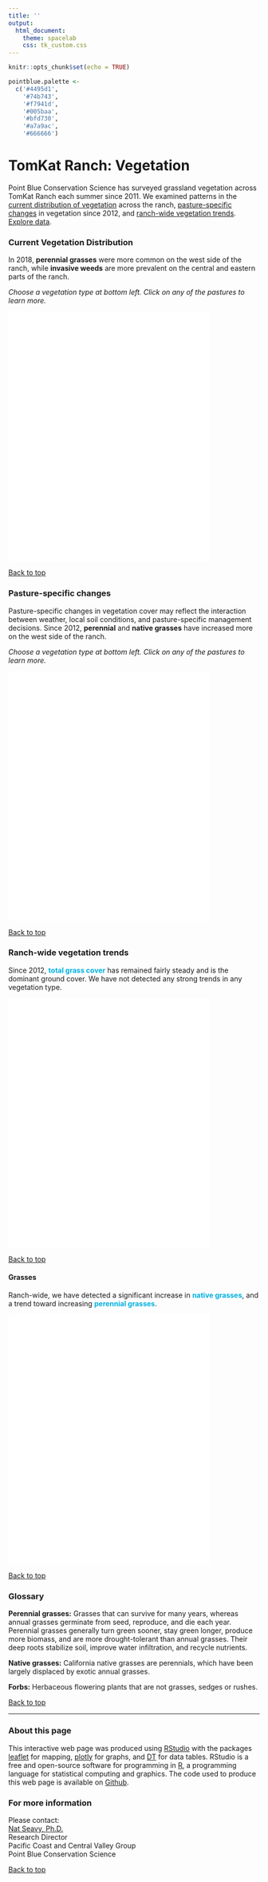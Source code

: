 ```yaml
---
title: ''
output:
  html_document:
    theme: spacelab
    css: tk_custom.css 
---
```


```r
knitr::opts_chunk$set(echo = TRUE)

pointblue.palette <-
  c('#4495d1',
    '#74b743',
    '#f7941d',
    '#005baa',
    '#bfd730',
    '#a7a9ac',
    '#666666')
```

<a id="top"></a>

TomKat Ranch: Vegetation
===============================
Point Blue Conservation Science has surveyed grassland vegetation across TomKat Ranch each summer since 2011. We examined patterns in the [current distribution of vegetation](#distribution) across the ranch, [pasture-specific changes](#diff) in vegetation since 2012, and [ranch-wide vegetation trends](#trends). [Explore data](#table).

<a id='distribution'></a>

### Current Vegetation Distribution 

In 2018, <b>perennial grasses</b> were more common on the west side of the ranch, while <b>invasive weeds</b> are more prevalent on the central and eastern parts of the ranch.


<i>Choose a vegetation type at bottom left. Click on any of the pastures to learn more.</i>


<iframe src="vegetation_map1.html" style="border: none;" width = 80%; height = 500px;></iframe>


[Back to top](#top)


<a id='diff'></a>

### Pasture-specific changes  
Pasture-specific changes in vegetation cover may reflect the interaction between weather, local soil conditions, and pasture-specific management decisions. Since 2012, <b>perennial</b> and <b>native grasses</b> have increased more on the west side of the ranch.


<i>Choose a vegetation type at bottom left. Click on any of the pastures to learn more.</i>


<iframe src="vegetation_map2.html" style="border: none;" width = 80%; height = 500px;></iframe>


[Back to top](#top)


<a id='trends'></a>

### Ranch-wide vegetation trends
  
Since 2012, <font color='`r pointblue.palette[1]`'><b>total grass cover</b></font> has remained fairly steady and is the dominant ground cover. We have not detected any strong trends in any vegetation type.


<iframe src="vegetation_graph1.html" style="border: none;" width = 80%; height = 500px;></iframe>


[Back to top](#top)


#### Grasses  

Ranch-wide, we have detected a significant increase in <font color='`r pointblue.palette[2]`'><b>native grasses</b></font>, and a trend toward increasing <font color='`r pointblue.palette[3]`'><b>perennial grasses</b></font>.


<iframe src="vegetation_graph2.html" style="border: none;" width = 80%; height = 500px;></iframe>


[Back to top](#top)


### Glossary

**Perennial grasses:** Grasses that can survive for many years, whereas annual grasses germinate from seed, reproduce, and die each year. Perennial grasses generally turn green sooner, stay green longer, produce more biomass, and are more drought-tolerant than annual grasses. Their deep roots stabilize soil, improve water infiltration, and recycle nutrients. 

**Native grasses:** California native grasses are perennials, which have been largely displaced by exotic annual grasses.

**Forbs:** Herbaceous flowering plants that are not grasses, sedges or rushes.

[Back to top](#top)


-------------
### About this page

This interactive web page was produced using [RStudio](https://www.rstudio.com) with the packages [leaflet](http://rstudio.github.io/leaflet/) for mapping, [plotly](https://plot.ly/ggplot2/) for graphs, and [DT](https://rstudio.github.io/DT/) for data tables. RStudio is a free and open-source software for programming in [R](https://www.R-project.org/), a programming language for statistical computing and graphics. The code used to produce this web page is available on [Github](https://github.com/pointblue/TomKat).


### For more information

Please contact:  
[Nat Seavy, Ph.D.](mailto:nseavy@pointblue.org)  
Research Director  
Pacific Coast and Central Valley Group  
Point Blue Conservation Science  


[Back to top](#top)
